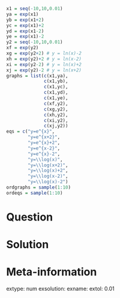 ```r

x1 = seq(-10,10,0.01)
ya = exp(x1)
yb = exp(x1+2)
yc = exp(x1)+2
yd = exp(x1-2)
ye = exp(x1)-2
y2 = seq(-10,10,0.01)
xf = exp(y2)
xg = exp(y2+2) # y = ln(x)-2
xh = exp(y2)+2 # y = ln(x-2)
xi = exp(y2-2) # y = ln(x)+2
xj = exp(y2)-2 # y = ln(x+2)
graphs = list(c(x1,ya),
              c(x1,yb),
              c(x1,yc),
              c(x1,yd),
              c(x1,ye),
              c(xf,y2),
              c(xg,y2),
              c(xh,y2),
              c(xi,y2),
              c(xj,y2))
eqs = c("y=e^{x}",
        "y=e^{x+2}",
        "y=e^{x}+2",
        "y=e^{x-2}",
        "y=e^{x}-2",
        "y=\\log(x)",
        "y=\\log(x+2)",
        "y=\\log(x)+2",
        "y=\\log(x-2)",
        "y=\\log(x)-2")
ordgraphs = sample(1:10) 
ordeqs = sample(1:10)


```


Question
========




Solution
========




Meta-information
============
extype: num
exsolution: 
exname: 
extol: 0.01